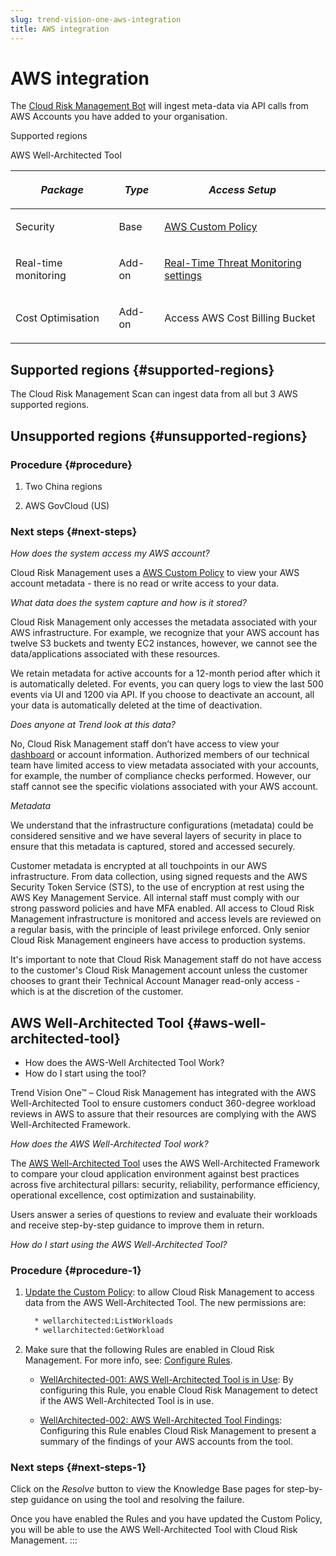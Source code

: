 ```yaml
---
slug: trend-vision-one-aws-integration
title: AWS integration
---
```

# AWS integration

The [Cloud Risk Management Bot](cloudIdentityBot.mdx) will ingest meta-data via API calls from AWS Accounts you have added to your organisation.

Supported regions

AWS Well-Architected Tool

<table>
<thead>
<tr>
<th><p><em>Package</em></p></th>
<th><p><em>Type</em></p></th>
<th><p><em>Access Setup</em></p></th>
</tr>
</thead>
<tbody>
<tr>
<td><p>Security</p></td>
<td><p>Base</p></td>
<td><p><a href="trend-vision-one-aws-custom-policy">AWS Custom Policy</a></p></td>
</tr>
<tr>
<td><p>Real-time monitoring</p></td>
<td><p>Add-on</p></td>
<td><p><a href="trend-vision-one-realtime-threat-monitor">Real-Time Threat Monitoring settings</a></p></td>
</tr>
<tr>
<td><p>Cost Optimisation</p></td>
<td><p>Add-on</p></td>
<td><p>Access AWS Cost Billing Bucket</p></td>
</tr>
</tbody>
</table>

## Supported regions {#supported-regions}

The Cloud Risk Management Scan can ingest data from all but 3 AWS supported regions.

## Unsupported regions {#unsupported-regions}

### Procedure {#procedure}

1.  Two China regions

2.  AWS GovCloud (US)

### Next steps {#next-steps}

*How does the system access my AWS account?*

Cloud Risk Management uses a [AWS Custom Policy](aws-custom-policy.mdx) to view your AWS account metadata - there is no read or write access to your data.

*What data does the system capture and how is it stored?*

Cloud Risk Management only accesses the metadata associated with your AWS infrastructure. For example, we recognize that your AWS account has twelve S3 buckets and twenty EC2 instances, however, we cannot see the data/applications associated with these resources.

We retain metadata for active accounts for a 12-month period after which it is automatically deleted. For events, you can query logs to view the last 500 events via UI and 1200 via API. If you choose to deactivate an account, all your data is automatically deleted at the time of deactivation.

*Does anyone at Trend look at this data?*

No, Cloud Risk Management staff don’t have access to view your [dashboard](cloud-identity-dashboard-view.mdx) or account information. Authorized members of our technical team have limited access to view metadata associated with your accounts, for example, the number of compliance checks performed. However, our staff cannot see the specific violations associated with your AWS account.

*Metadata*

We understand that the infrastructure configurations (metadata) could be considered sensitive and we have several layers of security in place to ensure that this metadata is captured, stored and accessed securely.

Customer metadata is encrypted at all touchpoints in our AWS infrastructure. From data collection, using signed requests and the AWS Security Token Service (STS), to the use of encryption at rest using the AWS Key Management Service. All internal staff must comply with our strong password policies and have MFA enabled. All access to Cloud Risk Management infrastructure is monitored and access levels are reviewed on a regular basis, with the principle of least privilege enforced. Only senior Cloud Risk Management engineers have access to production systems.

It's important to note that Cloud Risk Management staff do not have access to the customer's Cloud Risk Management account unless the customer chooses to grant their Technical Account Manager read-only access - which is at the discretion of the customer.

## AWS Well-Architected Tool {#aws-well-architected-tool}

- How does the AWS-Well Architected Tool Work?
- How do I start using the tool?

Trend Vision One™ – Cloud Risk Management has integrated with the AWS Well-Architected Tool to ensure customers conduct 360-degree workload reviews in AWS to assure that their resources are complying with the AWS Well-Architected Framework.

*How does the AWS Well-Architected Tool work?*

The [AWS Well-Architected Tool](https://aws.amazon.com/well-architected-tool/) uses the AWS Well-Architected Framework to compare your cloud application environment against best practices across five architectural pillars: security, reliability, performance efficiency, operational excellence, cost optimization and sustainability.

Users answer a series of questions to review and evaluate their workloads and receive step-by-step guidance to improve them in return.

*How do I start using the AWS Well-Architected Tool?*

### Procedure {#procedure-1}

1.  [Update the Custom Policy](aws-custom-policy.mdx): to allow Cloud Risk Management to access data from the AWS Well-Architected Tool. The new permissions are:

    ```bash
      * wellarchitected:ListWorkloads
      * wellarchitected:GetWorkload
    ```

2.  Make sure that the following Rules are enabled in Cloud Risk Management. For more info, see: [Configure Rules](rules-configuration.mdx).

    - [WellArchitected-001: AWS Well-Architected Tool is in Use](https://www.cloudconformity.com/knowledge-base=96b226c5-530f-49eb-b89e-74625f50f5f0/aws/WellArchitected/in-use=8e01f997-281b-442d-99a0-daa0b6b060ba.mdx): By configuring this Rule, you enable Cloud Risk Management to detect if the AWS Well-Architected Tool is in use.

    - [WellArchitected-002: AWS Well-Architected Tool Findings](https://www.cloudconformity.com/knowledge-base=96b226c5-530f-49eb-b89e-74625f50f5f0/aws/WellArchitected/findings.mdx): Configuring this Rule enables Cloud Risk Management to present a summary of the findings of your AWS accounts from the tool.

### Next steps {#next-steps-1}

Click on the *Resolve* button to view the Knowledge Base pages for step-by-step guidance on using the tool and resolving the failure.

Once you have enabled the Rules and you have updated the Custom Policy, you will be able to use the AWS Well-Architected Tool with Cloud Risk Management.
:::
